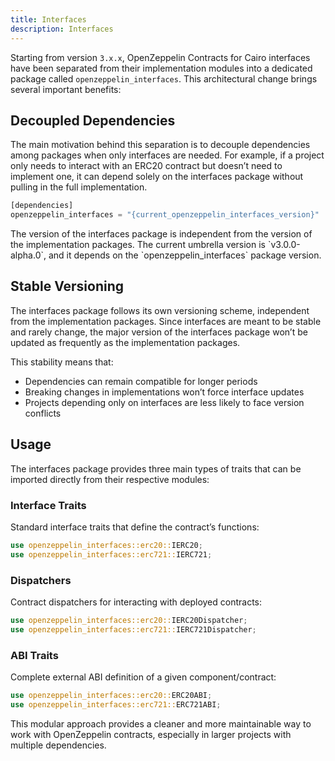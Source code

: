 ```yaml
---
title: Interfaces
description: Interfaces
---
```


Starting from version `3.x.x`, OpenZeppelin Contracts for Cairo interfaces have been separated from their implementation modules into a dedicated package called `openzeppelin_interfaces`. This architectural change brings several important benefits:

## Decoupled Dependencies

The main motivation behind this separation is to decouple dependencies among packages when only interfaces are needed. For example, if a project only needs to interact with an ERC20 contract but doesn’t need to implement one, it can depend solely on the interfaces package without pulling in the full implementation.

```javascript
[dependencies]
openzeppelin_interfaces = "{current_openzeppelin_interfaces_version}"
```

<Callout type='warn'>
The version of the interfaces package is independent from the version of the implementation packages. The current umbrella version is `v3.0.0-alpha.0`, and it depends on the `openzeppelin_interfaces` package version.
</Callout>

## Stable Versioning

The interfaces package follows its own versioning scheme, independent from the implementation packages. Since interfaces are meant to be stable and rarely change, the major version of the interfaces package won’t be updated as frequently as the implementation packages.

This stability means that:

* Dependencies can remain compatible for longer periods
* Breaking changes in implementations won’t force interface updates
* Projects depending only on interfaces are less likely to face version conflicts

## Usage

The interfaces package provides three main types of traits that can be imported directly from their respective modules:

### Interface Traits

Standard interface traits that define the contract’s functions:

```rust
use openzeppelin_interfaces::erc20::IERC20;
use openzeppelin_interfaces::erc721::IERC721;
```

### Dispatchers

Contract dispatchers for interacting with deployed contracts:

```rust
use openzeppelin_interfaces::erc20::IERC20Dispatcher;
use openzeppelin_interfaces::erc721::IERC721Dispatcher;
```

### ABI Traits

Complete external ABI definition of a given component/contract:

```rust
use openzeppelin_interfaces::erc20::ERC20ABI;
use openzeppelin_interfaces::erc721::ERC721ABI;
```

This modular approach provides a cleaner and more maintainable way to work with OpenZeppelin contracts, especially in larger projects with multiple dependencies.
